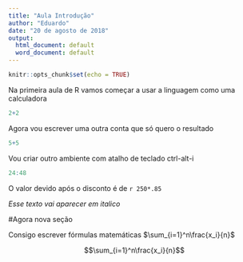 ```yaml
---
title: "Aula Introdução"
author: "Eduardo"
date: "20 de agosto de 2018"
output:
  html_document: default
  word_document: default
---
```


```r
knitr::opts_chunk$set(echo = TRUE)
```

Na primeira aula de R vamos começar a usar a linguagem como uma calculadora

```r
2+2
```
Agora vou escrever uma outra conta que só quero o resultado

```r
5+5
```

Vou criar outro ambiente com atalho de teclado ctrl-alt-i
```r
24:48
```


O valor devido após o disconto é de `r 250*.85`

_Esse texto vai aparecer em italico_

#Agora nova seção

Consigo escrever fórmulas matemáticas $\sum_{i=1}^n\frac{x_i}{n}$
 
$$\sum_{i=1}^n\frac{x_i}{n}$$








